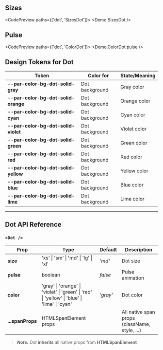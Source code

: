 
## Sizes

<CodePreview paths={['dot', 'SizesDot']}>
  <Demo.SizesDot />
</CodePreview>

## Pulse

<CodePreview paths={['dot', 'ColorDot']}>
  <Demo.ColorDot pulse />
</CodePreview>

## Design Tokens for Dot

| **Token**                           | **Color for**  | **State/Meaning** |
| ----------------------------------- | -------------- | ----------------- |
| **--par-color-bg-dot-solid-gray**   | Dot background | Gray color        |
| **--par-color-bg-dot-solid-orange** | Dot background | Orange color      |
| **--par-color-bg-dot-solid-cyan**   | Dot background | Cyan color        |
| **--par-color-bg-dot-solid-violet** | Dot background | Violet color      |
| **--par-color-bg-dot-solid-green**  | Dot background | Green color       |
| **--par-color-bg-dot-solid-red**    | Dot background | Red color         |
| **--par-color-bg-dot-solid-yellow** | Dot background | Yellow color      |
| **--par-color-bg-dot-solid-blue**   | Dot background | Blue color        |
| **--par-color-bg-dot-solid-lime**   | Dot background | Lime color        |

---

## Dot API Reference

### `<Dot />`

| **Prop**         | **Type**                                                                                     | **Default** | **Description**                               |
| ---------------- | -------------------------------------------------------------------------------------------- | ----------- | --------------------------------------------- |
| **size**         | 'xs' \| 'sm' \| 'md' \| 'lg' \| 'xl'                                                         | _'md'_      | Dot size                                      |
| **pulse**        | boolean                                                                                      | _false_     | Pulse animation                               |
| **color**        | 'gray' \| 'orange' \| 'violet' \| 'green' \| 'red' \| 'yellow' \| 'blue' \| 'lime' \| 'cyan' | _'gray'_    | Dot color                                     |
| **...spanProps** | HTMLSpanElement props                                                                        |             | All native span props (className, style, ...) |

> **_Note:_** _Dot_ **inherits** all native props from **HTMLSpanElement**

